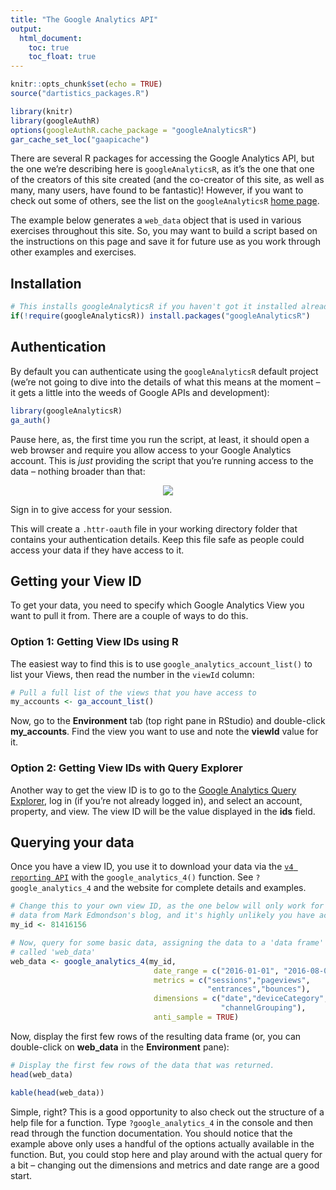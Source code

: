 ```yaml
---
title: "The Google Analytics API"
output:
  html_document:
    toc: true
    toc_float: true
---
```


```r
knitr::opts_chunk$set(echo = TRUE)
source("dartistics_packages.R")

library(knitr)
library(googleAuthR)
options(googleAuthR.cache_package = "googleAnalyticsR")
gar_cache_set_loc("gaapicache")
```

There are several R packages for accessing the Google Analytics API, but the one we're describing here is `googleAnalyticsR`, as it's the one that one of the creators of this site created (and the co-creator of this site, as well as many, many users, have found to be fantastic)!  However, if you want to check out some of others, see the list on the `googleAnalyticsR` [home page](http://code.markedmondson.me/googleAnalyticsR/).

The example below generates a `web_data` object that is used in various exercises throughout this site. So, you may want to build a script based on the instructions on this page and save it for future use as you work through other examples and exercises.

## Installation

```r
# This installs googleAnalyticsR if you haven't got it installed already
if(!require(googleAnalyticsR)) install.packages("googleAnalyticsR")
```

## Authentication

By default you can authenticate using the `googleAnalyticsR` default project (we're not going to dive into the details of what this means at the moment -- it gets a little into the weeds of Google APIs and development):

```r
library(googleAnalyticsR)
ga_auth()
```

Pause here, as, the first time you run the script, at least, it should open a web browser and require you allow access to your Google Analytics account. This is _just_ providing the script that you're running access to the data -- nothing broader than that:

<div style="text-align: center">
![](images/google_auth_login.png)
</div>

Sign in to give access for your session.  

This will create a `.httr-oauth` file in your working directory folder that contains your authentication details.  Keep this file safe as people could access your data if they have access to it.

## Getting your View ID

To get your data, you need to specify which Google Analytics View you want to pull it from. There are a couple of ways to do this.

### Option 1: Getting View IDs using R

The easiest way to find this is to use `google_analytics_account_list()` to list your Views, then read the number in the `viewId` column:

```r

# Pull a full list of the views that you have access to
my_accounts <- ga_account_list()

```

Now, go to the **Environment** tab (top right pane in RStudio) and double-click **my_accounts**. Find the view you want to use and note the **viewId** value for it.

### Option 2: Getting View IDs with Query Explorer

Another way to get the view ID is to go to the [Google Analytics Query Explorer](https://ga-dev-tools.appspot.com/query-explorer/), log in (if you're not already logged in), and select an account, property, and view. The view ID will be the value displayed in the **ids** field.

## Querying your data

Once you have a view ID, you use it to download your data via the [`v4 reporting API`](https://developers.google.com/analytics/devguides/reporting/core/v4/) with the `google_analytics_4()` function.  See `?google_analytics_4` and the website for complete details and examples.

```r
# Change this to your own view ID, as the one below will only work for accessing
# data from Mark Edmondson's blog, and it's highly unlikely you have access to that!
my_id <- 81416156 

# Now, query for some basic data, assigning the data to a 'data frame' object 
# called 'web_data'
web_data <- google_analytics_4(my_id, 
                                date_range = c("2016-01-01", "2016-08-01"),
                                metrics = c("sessions","pageviews",
                                            "entrances","bounces"),
                                dimensions = c("date","deviceCategory",
                                               "channelGrouping"),
                                anti_sample = TRUE)
```

Now, display the first few rows of the resulting data frame (or, you can double-click on **web_data** in the **Environment** pane):

```r
# Display the first few rows of the data that was returned.
head(web_data)
```

```r
kable(head(web_data))
```

Simple, right? This is a good opportunity to also check out the structure of a help file for a function. Type `?google_analytics_4` in the console and then read through the function documentation. You should notice that the example above only uses a handful of the options actually available in the function. But, you could stop here and play around with the actual query for a bit -- changing out the dimensions and metrics and date range are a good start.
